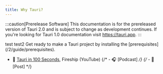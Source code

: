 ```yaml
---
title: Why Tauri?
---
```



:::caution[Prerelease Software]
This documentation is for the prereleased version of Tauri 2.0 and is subject to change as development continues. If you're looking for Tauri 1.0 documentation visit https://tauri.app.
:::

<Tabs>
  <TabItem label="test">
  test
  </TabItem>
  <TabItem label="test2">
  test2
  </TabItem>
</Tabs>

<Card title="Next Steps" icon="rocket">
  Get ready to make a Tauri project by installing the [prerequisites](/2/guide/prerequisites).
</Card>

<Card title="Additional Resources" icon="document">

- 🎥 [Tauri in 100 Seconds](https://www.youtube.com/watch?v=-X8evddpu7M), Fireship (YouTube)
  {/* - 🎧 [Podcast] */}
  {/* - 📝 [Post] */}
  
</Card>

